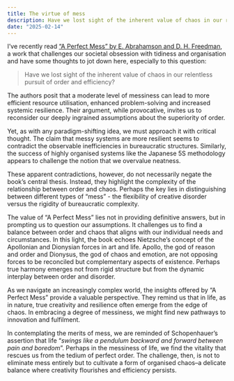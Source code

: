 ```yaml
---
title: The virtue of mess
description: Have we lost sight of the inherent value of chaos in our relentless pursuit of order and efficiency?
date: "2025-02-14"
---
```


I’ve recently read [“A Perfect Mess” by E. Abrahamson and D. H. Freedman](https://www.goodreads.com/book/show/132176.A_Perfect_Mess), a work that challenges our societal obsession with tidiness and organisation and have some thoughts to jot down here, especially to this question: 

> Have we lost sight of the inherent value of chaos in our relentless pursuit of order and efficiency?

The authors posit that a moderate level of messiness can lead to more efficient resource utilisation, enhanced problem-solving and increased systemic resilience. Their argument, while provocative, invites us to reconsider our deeply ingrained assumptions about the superiority of order.

Yet, as with any paradigm-shifting idea, we must approach it with critical thought. The claim that messy systems are more resilient seems to contradict the observable inefficiencies in bureaucratic structures. Similarly, the success of highly organised systems like the Japanese 5S methodology appears to challenge the notion that we overvalue neatness.

These apparent contradictions, however, do not necessarily negate the book’s central thesis. Instead, they highlight the complexity of the relationship between order and chaos. Perhaps the key lies in distinguishing between different types of “mess” - the flexibility of creative disorder versus the rigidity of bureaucratic complexity.

The value of “A Perfect Mess” lies not in providing definitive answers, but in prompting us to question our assumptions. It challenges us to find a balance between order and chaos that aligns with our individual needs and circumstances.
In this light, the book echoes Nietzsche’s concept of the Apollonian and Dionysian forces in art and life. Apollo, the god of reason and order and Dionysus, the god of chaos and emotion, are not opposing forces to be reconciled but complementary aspects of existence. Perhaps true harmony emerges not from rigid structure but from the dynamic interplay between order and disorder.

As we navigate an increasingly complex world, the insights offered by “A Perfect Mess” provide a valuable perspective. They remind us that in life, as in nature, true creativity and resilience often emerge from the edge of chaos. In embracing a degree of messiness, we might find new pathways to innovation and fulfilment.

In contemplating the merits of mess, we are reminded of Schopenhauer’s assertion that life “*swings like a pendulum backward and forward between pain and boredom*”. Perhaps in the messiness of life, we find the vitality that rescues us from the tedium of perfect order. The challenge, then, is not to eliminate mess entirely but to cultivate a form of organised chaos–a delicate balance where creativity flourishes and efficiency persists.